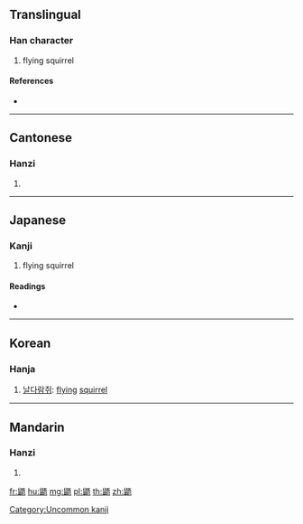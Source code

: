 {{character info/new}}
==Translingual==

===Han character===
{{Han char|rn=208|rad=鼠|as=07|sn=20|four=71761|canj=HVMMR}}

# flying squirrel

====References====
* {{Han ref|kx=1528.250|dkj=48441|dj=2065.060|hdz=74775.090|uh=9F2F|ud=40751|bh=C4D3|bd=50387}}

----

==Cantonese==

===Hanzi===
{{yue-hanzi|jyut=|y=ng4}}

# {{defn|lang=yue|sort=鼠07}}

----

==Japanese==

===Kanji===
{{ja-kanji|grade=|rs=鼠07}}

# flying squirrel

====Readings====
* {{ja-readings|on=[[ご]] (go)|kun=[[むささび]] (musasabi)}}

----

==Korean==

===Hanja===
{{ko-hanja|hangeul=오|eumhun=|rv=o|mr=o|y=o}}

# [[날다람쥐]]: [[flying]] [[squirrel]]

[[Category:Uncommon kanji]]

----

==Mandarin==

===Hanzi===
{{cmn-hanzi|pin=[[wú]] ([[wu2]])|wg=wu<sup>2</sup>}}

# {{defn|lang=cmn|sort=鼠07}}

[[fr:鼯]]
[[hu:鼯]]
[[mg:鼯]]
[[pl:鼯]]
[[th:鼯]]
[[zh:鼯]]